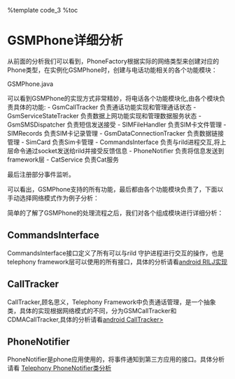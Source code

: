 %template code_3
%toc

= GSMPhone详细分析 =

从前面的分析我们可以看到，PhoneFactory根据实际的网络类型来创建对应的Phone类型，在实例化GSMPhone时，创建与电话功能相关的各个功能模块：

GSMPhone.java

{{{class="brush: java"
    public
    GSMPhone (Context context, CommandsInterface ci, PhoneNotifier notifier, boolean unitTestMode) {
        super(notifier, context, ci, unitTestMode);

        ......

        //设置Phone的类型为GSM
        mCM.setPhoneType(Phone.PHONE_TYPE_GSM);
        //创建电话相关的各个模块
        mCT = new GsmCallTracker(this);
        mSST = new GsmServiceStateTracker (this);
        mSMS = new GsmSMSDispatcher(this, mSmsStorageMonitor, mSmsUsageMonitor);
        mIccFileHandler = new SIMFileHandler(this);
        mIccRecords = new SIMRecords(this);
        mDataConnectionTracker = new GsmDataConnectionTracker (this);
        mIccCard = new SimCard(this);
        ......
        mStkService = CatService.getInstance(mCM, mIccRecords, mContext, mIccFileHandler, mIccCard);
        //注册事件响应
        mCM.registerForAvailable(this, EVENT_RADIO_AVAILABLE, null);
        mIccRecords.registerForRecordsLoaded(this, EVENT_SIM_RECORDS_LOADED, null);
        mCM.registerForOffOrNotAvailable(this, EVENT_RADIO_OFF_OR_NOT_AVAILABLE, null);
        mCM.registerForOn(this, EVENT_RADIO_ON, null);
        mCM.setOnUSSD(this, EVENT_USSD, null);
        mCM.setOnSuppServiceNotification(this, EVENT_SSN, null);
        mSST.registerForNetworkAttached(this, EVENT_REGISTERED_TO_NETWORK, null);

        ......
        //Change the system property
        SystemProperties.set(TelephonyProperties.CURRENT_ACTIVE_PHONE,
                new Integer(Phone.PHONE_TYPE_GSM).toString());
    }
}}}

可以看到GSMPhone的实现方式非常精妙，将电话各个功能模块化,由各个模块负责具体的功能:
- GsmCallTracker            负责通话功能实现和管理通话状态
- GsmServiceStateTracker    负责数据上网功能实现和管理数据服务状态
- GsmSMSDispatcher          负责短信发送接受
- SIMFileHandler            负责SIM卡文件管理
- SIMRecords                负责SIM卡记录管理
- GsmDataConnectionTracker  负责数据链接管理
- SimCard                   负责Sim卡管理 
- CommandsInterface         负责与rild进程交互,将上层命令通过socket发送给rild并接受反馈信息
- PhoneNotifier             负责将信息发送到framework层
- CatService                负责Cat服务

最后注册部分事件监听。

可以看出，GSMPhone支持的所有功能，最后都由各个功能模块负责了，下面以手动选择网络模式作为例子分析：
{{{class="brush: java"
    public void
    selectNetworkManually(OperatorInfo network,
            Message response) {
        //将参数重新封装为NetworkSelectiMessage对象
        NetworkSelectMessage nsm = new NetworkSelectMessage();
        nsm.message = response; //保存最初的请求Message
        nsm.operatorNumeric = network.getOperatorNumeric();
        nsm.operatorAlphaLong = network.getOperatorAlphaLong();

        
        //GSMPhone本身也是一个handler，这里创建了一个EVENT_SET_NETWORK_MANUAL_COMPLETE,将请求再次封装，再次封装的原因，下面会解释。
        Message msg = obtainMessage(EVENT_SET_NETWORK_MANUAL_COMPLETE, nsm);
        //将请求通过CommandsInterface对象发送出去
        mCM.setNetworkSelectionModeManual(network.getOperatorNumeric(), msg);
    }
    //GSMPhone自身对EVENT_SET_NETWORK_MANUAL_COMPLETE事件进行处理
    @Override
    public void handleMessage (Message msg) {
        AsyncResult ar;
        Message onComplete;

        switch (msg.what) {
            ......
            // handle the select network completion callbacks.
            case EVENT_SET_NETWORK_MANUAL_COMPLETE:
            case EVENT_SET_NETWORK_AUTOMATIC_COMPLETE:
                //具体的处理
                handleSetSelectNetwork((AsyncResult) msg.obj);
                break;

            ......
             default:
                 super.handleMessage(msg);
        }
    }
     
    private void handleSetSelectNetwork(AsyncResult ar) {
        // look for our wrapper within the asyncresult, skip the rest if it
        // is null.
        if (!(ar.userObj instanceof NetworkSelectMessage)) {
            if (LOCAL_DEBUG) Log.d(LOG_TAG, "unexpected result from user object.");
            return;
        }

        NetworkSelectMessage nsm = (NetworkSelectMessage) ar.userObj;

        // found the object, now we send off the message we had originally
        // attached to the request.
        if (nsm.message != null) {
            //将最初的Message发送出去
            AsyncResult.forMessage(nsm.message, ar.result, ar.exception);
            nsm.message.sendToTarget();
        }

        //这里我们会看到系统对该请求再次封装的原因：因为系统需要保存网络信息。如果对处理结果不感兴趣，也就无需多次封装了。
        // open the shared preferences editor, and write the value.
        // nsm.operatorNumeric is "" if we're in automatic.selection.
        SharedPreferences sp = PreferenceManager.getDefaultSharedPreferences(getContext());
        SharedPreferences.Editor editor = sp.edit();
        editor.putString(NETWORK_SELECTION_KEY, nsm.operatorNumeric);
        editor.putString(NETWORK_SELECTION_NAME_KEY, nsm.operatorAlphaLong);

        // commit and log the result.
        if (! editor.commit()) {
            Log.e(LOG_TAG, "failed to commit network selection preference");
        }

    }
}}}


简单的了解了GSMPhone的处理流程之后，我们对各个组成模块进行详细分析：

== CommandsInterface ==
CommandsInterface接口定义了所有可以与rild 守护进程进行交互的操作，也是telephony framework层可以使用的所有接口，具体的分析请看[[android_rilj|android RILJ实现]]

== CallTracker ==
CallTracker,顾名思义，Telephony Framework中负责通话管理，是一个抽象类，具体的实现根据网络模式的不同，分为GSMCallTracker和CDMACallTracker,具体的分析请看[[android_calltracker|android CallTracker>]]

== PhoneNotifier ==
PhoneNotifier是phone应用使用的，将事件通知到第三方应用的接口。具体分析请看 [[android_phoneNotifier|Telephony PhoneNotifier类分析]]


